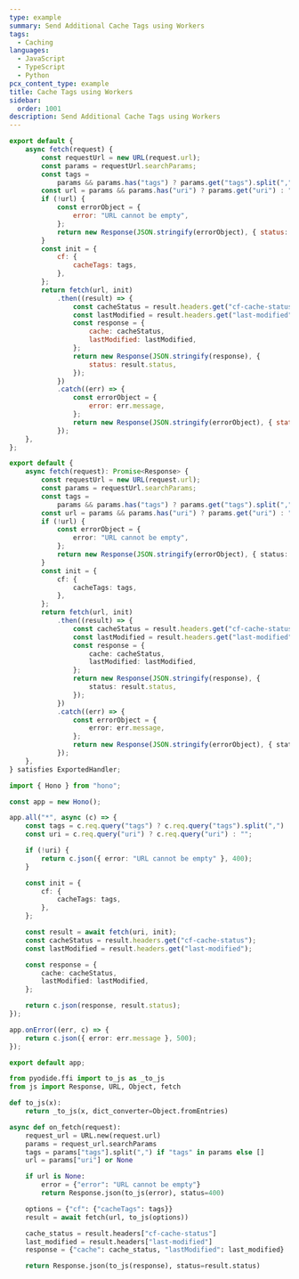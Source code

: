 ```yaml
---
type: example
summary: Send Additional Cache Tags using Workers
tags:
  - Caching
languages:
  - JavaScript
  - TypeScript
  - Python
pcx_content_type: example
title: Cache Tags using Workers
sidebar:
  order: 1001
description: Send Additional Cache Tags using Workers
---
```



<Tabs syncKey="workersExamples"> <TabItem label="JavaScript" icon="seti:javascript">

```js
export default {
	async fetch(request) {
		const requestUrl = new URL(request.url);
		const params = requestUrl.searchParams;
		const tags =
			params && params.has("tags") ? params.get("tags").split(",") : [];
		const url = params && params.has("uri") ? params.get("uri") : "";
		if (!url) {
			const errorObject = {
				error: "URL cannot be empty",
			};
			return new Response(JSON.stringify(errorObject), { status: 400 });
		}
		const init = {
			cf: {
				cacheTags: tags,
			},
		};
		return fetch(url, init)
			.then((result) => {
				const cacheStatus = result.headers.get("cf-cache-status");
				const lastModified = result.headers.get("last-modified");
				const response = {
					cache: cacheStatus,
					lastModified: lastModified,
				};
				return new Response(JSON.stringify(response), {
					status: result.status,
				});
			})
			.catch((err) => {
				const errorObject = {
					error: err.message,
				};
				return new Response(JSON.stringify(errorObject), { status: 500 });
			});
	},
};
```

</TabItem> <TabItem label="TypeScript" icon="seti:typescript">

```ts
export default {
	async fetch(request): Promise<Response> {
		const requestUrl = new URL(request.url);
		const params = requestUrl.searchParams;
		const tags =
			params && params.has("tags") ? params.get("tags").split(",") : [];
		const url = params && params.has("uri") ? params.get("uri") : "";
		if (!url) {
			const errorObject = {
				error: "URL cannot be empty",
			};
			return new Response(JSON.stringify(errorObject), { status: 400 });
		}
		const init = {
			cf: {
				cacheTags: tags,
			},
		};
		return fetch(url, init)
			.then((result) => {
				const cacheStatus = result.headers.get("cf-cache-status");
				const lastModified = result.headers.get("last-modified");
				const response = {
					cache: cacheStatus,
					lastModified: lastModified,
				};
				return new Response(JSON.stringify(response), {
					status: result.status,
				});
			})
			.catch((err) => {
				const errorObject = {
					error: err.message,
				};
				return new Response(JSON.stringify(errorObject), { status: 500 });
			});
	},
} satisfies ExportedHandler;
```

</TabItem> <TabItem label="Hono" icon="seti:typescript">

```ts
import { Hono } from "hono";

const app = new Hono();

app.all("*", async (c) => {
	const tags = c.req.query("tags") ? c.req.query("tags").split(",") : [];
	const uri = c.req.query("uri") ? c.req.query("uri") : "";

	if (!uri) {
		return c.json({ error: "URL cannot be empty" }, 400);
	}

	const init = {
		cf: {
			cacheTags: tags,
		},
	};

	const result = await fetch(uri, init);
	const cacheStatus = result.headers.get("cf-cache-status");
	const lastModified = result.headers.get("last-modified");

	const response = {
		cache: cacheStatus,
		lastModified: lastModified,
	};

	return c.json(response, result.status);
});

app.onError((err, c) => {
	return c.json({ error: err.message }, 500);
});

export default app;
```

</TabItem> <TabItem label="Python" icon="seti:python">

```py
from pyodide.ffi import to_js as _to_js
from js import Response, URL, Object, fetch

def to_js(x):
    return _to_js(x, dict_converter=Object.fromEntries)

async def on_fetch(request):
    request_url = URL.new(request.url)
    params = request_url.searchParams
    tags = params["tags"].split(",") if "tags" in params else []
    url = params["uri"] or None

    if url is None:
        error = {"error": "URL cannot be empty"}
        return Response.json(to_js(error), status=400)

    options = {"cf": {"cacheTags": tags}}
    result = await fetch(url, to_js(options))

    cache_status = result.headers["cf-cache-status"]
    last_modified = result.headers["last-modified"]
    response = {"cache": cache_status, "lastModified": last_modified}

    return Response.json(to_js(response), status=result.status)
```

</TabItem> </Tabs>

